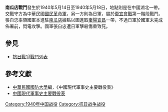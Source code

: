 {{Infobox Military Conflict|
campaign=|
image=|
caption=|
conflict=南瓜店戰鬥|
date=1940年5月14日－1940年5月18日|
place=[[File:Flag_of_the_Republic_of_China.svg|25px]][[中國|中國]][[湖北省_(中華民國)|湖北]]|
result=雙方激烈對戰，國軍將領[[張自忠|張自忠]]戰死|
combatant1=中華民國革命軍59軍等|
combatant2=日軍之中國派遣軍第13軍團| 
commander1=[[張自忠|張自忠]]{{KIA}} <br>[[曹福林|曹福林]]|
commander2=|
strength1=|
strength2=|
casualties1=傷亡20000|
casualties2=傷亡15000|
}}
'''南瓜店戰鬥'''發生於1940年5月14日至1940年5月18日，地點則是在中國湖北一帶。交戰守方為中華民國[[國民革命軍|國民革命軍]]，另一方則為日軍，屬於[[棗宜會戰|棗宜會戰]]第一階段戰鬥。張自忠率領國軍本進駐[[南瓜店|南瓜店]]據點以圖進取[[棗陽|棗陽]][[宜昌|宜昌]]一帶，不過日軍於國軍未完成佈署前，閃電攻擊。國軍張自忠遭日軍擊殺傷重致死。

==參見==
*[[抗日戰爭戰鬥列表|抗日戰爭戰鬥列表]]
==參考文獻==
*[[中華民國|中華民國]][[國防大學_(臺灣)|國防大學]]編，《中國現代軍事史主要戰役表》
*[http://www.docin.com/p-90115.html 中國現代軍事史主要戰役表]{{Wayback|url=http://www.docin.com/p-90115.html |date=20160508101539 }}

[[Category:1940年中国战役|Category:1940年中国战役]]
[[Category:抗日战争战役|Category:抗日战争战役]]
